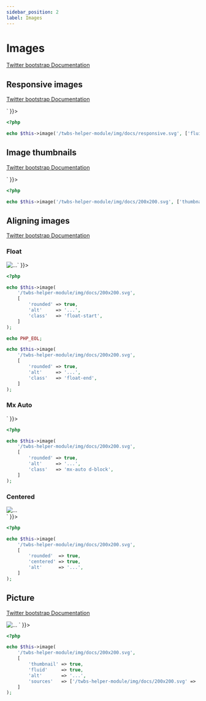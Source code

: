 ```yaml
---
sidebar_position: 2
label: Images
---
```



# Images

[Twitter bootstrap Documentation](https://getbootstrap.com/docs/5.1/content/images/)

## Responsive images

[Twitter bootstrap Documentation](https://getbootstrap.com/docs/5.1/content/images/#responsive-images)

<Tabs>
<TabItem value="result" label="Result" default>
  <HtmlCode bootstrapVersion="5.1">
      <div dangerouslySetInnerHTML={{ __html: `<img alt="..." class="img-fluid" src="/twbs-helper-module/img/docs/responsive.svg">` }}></div>
  </HtmlCode>
</TabItem>
<TabItem value="source" label="Source">

```php
<?php

echo $this->image('/twbs-helper-module/img/docs/responsive.svg', ['fluid' => true, 'alt' => '...']);

```

</TabItem>
</Tabs>

## Image thumbnails

[Twitter bootstrap Documentation](https://getbootstrap.com/docs/5.1/content/images/#image-thumbnails)

<Tabs>
<TabItem value="result" label="Result" default>
  <HtmlCode bootstrapVersion="5.1">
      <div dangerouslySetInnerHTML={{ __html: `<img alt="..." class="img-thumbnail" src="/twbs-helper-module/img/docs/200x200.svg">` }}></div>
  </HtmlCode>
</TabItem>
<TabItem value="source" label="Source">

```php
<?php

echo $this->image('/twbs-helper-module/img/docs/200x200.svg', ['thumbnail' => true, 'alt' => '...']);

```

</TabItem>
</Tabs>

## Aligning images

[Twitter bootstrap Documentation](https://getbootstrap.com/docs/5.1/content/images/#aligning-images)

### Float

<Tabs>
<TabItem value="result" label="Result" default>
  <HtmlCode bootstrapVersion="5.1">
      <div dangerouslySetInnerHTML={{ __html: `<img alt="..." class="float-start rounded" src="/twbs-helper-module/img/docs/200x200.svg">
<img alt="..." class="float-end rounded" src="/twbs-helper-module/img/docs/200x200.svg">` }}></div>
  </HtmlCode>
</TabItem>
<TabItem value="source" label="Source">

```php
<?php

echo $this->image(
    '/twbs-helper-module/img/docs/200x200.svg',
    [
        'rounded' => true,
        'alt'     => '...',
        'class'   => 'float-start',
    ]
);

echo PHP_EOL;

echo $this->image(
    '/twbs-helper-module/img/docs/200x200.svg',
    [
        'rounded' => true,
        'alt'     => '...',
        'class'   => 'float-end',
    ]
);

```

</TabItem>
</Tabs>

### Mx Auto

<Tabs>
<TabItem value="result" label="Result" default>
  <HtmlCode bootstrapVersion="5.1">
      <div dangerouslySetInnerHTML={{ __html: `<img alt="..." class="d-block mx-auto rounded" src="/twbs-helper-module/img/docs/200x200.svg">` }}></div>
  </HtmlCode>
</TabItem>
<TabItem value="source" label="Source">

```php
<?php

echo $this->image(
    '/twbs-helper-module/img/docs/200x200.svg',
    [
        'rounded' => true,
        'alt'     => '...',
        'class'   => 'mx-auto d-block',
    ]
);

```

</TabItem>
</Tabs>

### Centered

<Tabs>
<TabItem value="result" label="Result" default>
  <HtmlCode bootstrapVersion="5.1">
      <div dangerouslySetInnerHTML={{ __html: `<div class="text-center">
    <img alt="..." class="rounded" src="/twbs-helper-module/img/docs/200x200.svg">
</div>` }}></div>
  </HtmlCode>
</TabItem>
<TabItem value="source" label="Source">

```php
<?php

echo $this->image(
    '/twbs-helper-module/img/docs/200x200.svg',
    [
        'rounded'  => true,
        'centered' => true,
        'alt'      => '...',
    ]
);

```

</TabItem>
</Tabs>

## Picture

[Twitter bootstrap Documentation](https://getbootstrap.com/docs/5.1/content/images/#picture)

<Tabs>
<TabItem value="result" label="Result" default>
  <HtmlCode bootstrapVersion="5.1">
      <div dangerouslySetInnerHTML={{ __html: `<picture>
    <source srcset="/twbs-helper-module/img/docs/200x200.svg" type="image/svg+xml"></source>
    <img alt="..." class="img-fluid img-thumbnail" src="/twbs-helper-module/img/docs/200x200.svg">
</picture>` }}></div>
  </HtmlCode>
</TabItem>
<TabItem value="source" label="Source">

```php
<?php

echo $this->image(
    '/twbs-helper-module/img/docs/200x200.svg',
    [
        'thumbnail' => true,
        'fluid'     => true,
        'alt'       => '...',
        'sources'   => ['/twbs-helper-module/img/docs/200x200.svg' => 'image/svg+xml'],
    ]
);

```

</TabItem>
</Tabs>

